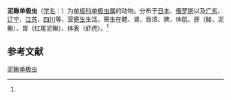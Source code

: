 {{Speciesbox
| name = 泥鳅单极虫
| status = 
| status_system = 
| image = 
| genus = Thelohanellus
| species = misgurni
| authority = (Kudo, 1919)<ref name='id9731'>{{cite web| url =http://www.bioinfo.cn/db05/BjdwSpecies.php?action=view&id=9731| title =泥鳅单极虫| work =《中国动物物种编目数据库》| publisher =中国科学院微生物研究所| author =中国科学院动物研究所| accessdate =2009-04-16| deadurl =yes| archiveurl =https://web.archive.org/web/20160305063630/http://www.bioinfo.cn/db05/BjdwSpecies.php?action=view&id=9731| archivedate =2016-03-05}}</ref>
}}

'''泥鳅单极虫'''（[[学名|学名]]：{{lang|la|''Thelohanellus misgurni''}}）为[[单极科|单极科]][[单极虫属|单极虫属]]的动物。分布于[[日本|日本]]、[[俄罗斯|俄罗斯]]以及[[广东|广东]]、[[辽宁|辽宁]]、[[江苏|江苏]]、[[四川|四川]]等，营[[寄生|寄生]]生活，寄生在鳃、肾、唇须、脾、体肌、肝（鲮、泥鳅）、胃（红尾泥鳅）、体表（虾虎）。<ref name='id9731'/>

== 参考文献 ==
{{reflist}}

{{Wikispecies|Thelohanellus misgurni}}

[[Category:单极虫属|泥鳅单极虫]]


{{Cnidarian-stub}}